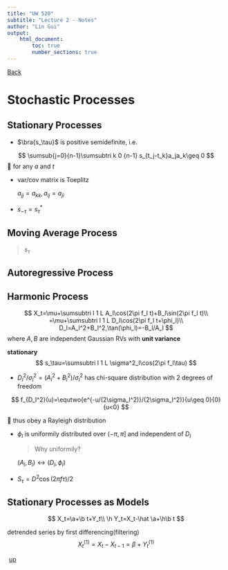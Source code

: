 ```yaml
---
title: "UW 520"
subtitle: "Lecture 2 - Notes"
author: "Lin Gui"
output:
    html_document:
        toc: true
        number_sections: true
---
```

<span id="jump"></span>


[Back](course_uw_520.html)

# Stochastic Processes

## Stationary Processes

* $\bra{s_\tau}$ is positive semidefinite, i.e.

$$
\sumsub{j=0}{n-1}\sumsubtri k 0 {n-1} s_{t_j-t_k}a_ja_k\geq 0
$$
	for any $a$ and $t$

* var/cov matrix is Toeplitz

  $a_{jj}=a_{kk}, a_{ij}=a_{ji}$

* $s_{-\tau}=s^*_\tau$

## Moving Average Process

> $s_\tau$

## Autoregressive Process

## Harmonic Process

$$
X_t=\mu+\sumsubtri l 1 L A_l\cos(2\pi f_l t)+B_l\sin(2\pi f_l t)\\
=\mu+\sumsubtri l 1 L D_l\cos(2\pi f_l t+\phi_l)\\
D_l=A_l^2+B_l^2,\tan(\phi_l)=-B_l/A_l
$$
where $A,B$ are independent Gaussian RVs with **unit variance**

**stationary**
$$
s_\tau=\sumsubtri l 1 L \sigma^2_l\cos(2\pi f_l\tau)
$$

* $D_l^2/\sigma_l^2=(A_l^2+B_l^2)/\sigma_l^2$ has chi-square distribution with 2 degrees of freedom

$$
f_{D_l^2}(u)=\equtwo{e^{-u/(2\sigma_l^2)}/(2\sigma_l^2)}{u\geq 0}{0} {u<0}	
$$

	thus obey a Rayleigh distribution

* $\phi_l$ is uniformily distributed over $(-\pi,\pi]$ and independent of $D_l$

  > Why uniformily?

  $(A_l,B_l)\leftrightarrow(D_l,\phi_l)$

* $S_\tau=D^2\cos(2\pi f\tau)/2$

## Stationary Processes as Models

$$
X_t=\a+\b t+Y_t\\
\h Y_t=X_t-\hat \a+\h\b t
$$

  detrended series by first differencing(filtering)
$$
  X_t^{(1)}=X_t-X_{t-1}=\beta+Y_t^{(1)}
$$

  ​
[up](#jump)
